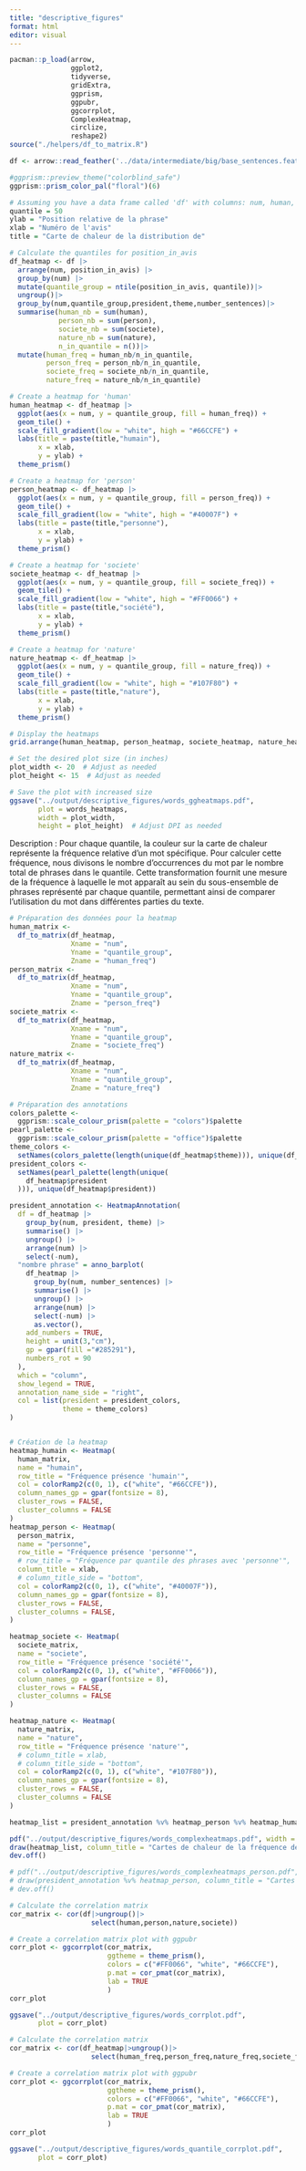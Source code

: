 ```yaml
---
title: "descriptive_figures"
format: html
editor: visual
---
```

```r
pacman::p_load(arrow,
               ggplot2,
               tidyverse,
               gridExtra,
               ggprism,
               ggpubr,
               ggcorrplot,
               ComplexHeatmap,
               circlize,
               reshape2)
source("./helpers/df_to_matrix.R")
```

```r
df <- arrow::read_feather('../data/intermediate/big/base_sentences.feather')
```

```r
#ggprism::preview_theme("colorblind_safe")
ggprism::prism_color_pal("floral")(6)
```

```r
# Assuming you have a data frame called 'df' with columns: num, human, person, societe, nature, position_in_avis
quantile = 50
ylab = "Position relative de la phrase"
xlab = "Numéro de l'avis"
title = "Carte de chaleur de la distribution de"

# Calculate the quantiles for position_in_avis
df_heatmap <- df |> 
  arrange(num, position_in_avis) |>
  group_by(num) |>
  mutate(quantile_group = ntile(position_in_avis, quantile))|>
  ungroup()|>
  group_by(num,quantile_group,president,theme,number_sentences)|>
  summarise(human_nb = sum(human),
            person_nb = sum(person),
            societe_nb = sum(societe),
            nature_nb = sum(nature),
            n_in_quantile = n())|>
  mutate(human_freq = human_nb/n_in_quantile,
         person_freq = person_nb/n_in_quantile,
         societe_freq = societe_nb/n_in_quantile,
         nature_freq = nature_nb/n_in_quantile)

# Create a heatmap for 'human'
human_heatmap <- df_heatmap |>
  ggplot(aes(x = num, y = quantile_group, fill = human_freq)) +
  geom_tile() +
  scale_fill_gradient(low = "white", high = "#66CCFE") +
  labs(title = paste(title,"humain"),
       x = xlab,
       y = ylab) +
  theme_prism()

# Create a heatmap for 'person'
person_heatmap <- df_heatmap |>
  ggplot(aes(x = num, y = quantile_group, fill = person_freq)) +
  geom_tile() +
  scale_fill_gradient(low = "white", high = "#40007F") +
  labs(title = paste(title,"personne"),
       x = xlab,
       y = ylab) +
  theme_prism()

# Create a heatmap for 'societe'
societe_heatmap <- df_heatmap |>
  ggplot(aes(x = num, y = quantile_group, fill = societe_freq)) +
  geom_tile() +
  scale_fill_gradient(low = "white", high = "#FF0066") +
  labs(title = paste(title,"société"),
       x = xlab,
       y = ylab) +
  theme_prism()

# Create a heatmap for 'nature'
nature_heatmap <- df_heatmap |>
  ggplot(aes(x = num, y = quantile_group, fill = nature_freq)) +
  geom_tile() +
  scale_fill_gradient(low = "white", high = "#107F80") +
  labs(title = paste(title,"nature"),
       x = xlab,
       y = ylab) +
  theme_prism()

# Display the heatmaps
grid.arrange(human_heatmap, person_heatmap, societe_heatmap, nature_heatmap, ncol = 2) -> words_heatmaps

# Set the desired plot size (in inches)
plot_width <- 20  # Adjust as needed
plot_height <- 15  # Adjust as needed

# Save the plot with increased size
ggsave("../output/descriptive_figures/words_ggheatmaps.pdf", 
       plot = words_heatmaps, 
       width = plot_width, 
       height = plot_height)  # Adjust DPI as needed
```
Description :
Pour chaque quantile, la couleur sur la carte de chaleur représente la fréquence relative d'un mot spécifique. Pour calculer cette fréquence, nous divisons le nombre d'occurrences du mot par le nombre total de phrases dans le quantile. Cette transformation fournit une mesure de la fréquence à laquelle le mot apparaît au sein du sous-ensemble de phrases représenté par chaque quantile, permettant ainsi de comparer l'utilisation du mot dans différentes parties du texte.
```r
# Préparation des données pour la heatmap
human_matrix <-
  df_to_matrix(df_heatmap,
               Xname = "num",
               Yname = "quantile_group",
               Zname = "human_freq")
person_matrix <-
  df_to_matrix(df_heatmap,
               Xname = "num",
               Yname = "quantile_group",
               Zname = "person_freq")
societe_matrix <-
  df_to_matrix(df_heatmap,
               Xname = "num",
               Yname = "quantile_group",
               Zname = "societe_freq")
nature_matrix <-
  df_to_matrix(df_heatmap,
               Xname = "num",
               Yname = "quantile_group",
               Zname = "nature_freq")

# Préparation des annotations
colors_palette <-
  ggprism::scale_colour_prism(palette = "colors")$palette
pearl_palette <-
  ggprism::scale_colour_prism(palette = "office")$palette
theme_colors <-
  setNames(colors_palette(length(unique(df_heatmap$theme))), unique(df_heatmap$theme))
president_colors <-
  setNames(pearl_palette(length(unique(
    df_heatmap$president
  ))), unique(df_heatmap$president))

president_annotation <- HeatmapAnnotation(
  df = df_heatmap |>
    group_by(num, president, theme) |>
    summarise() |>
    ungroup() |>
    arrange(num) |>
    select(-num),
  "nombre phrase" = anno_barplot(
    df_heatmap |>
      group_by(num, number_sentences) |>
      summarise() |>
      ungroup() |>
      arrange(num) |>
      select(-num) |>
      as.vector(),
    add_numbers = TRUE,
    height = unit(3,"cm"),
    gp = gpar(fill ="#285291"),
    numbers_rot = 90
  ),
  which = "column",
  show_legend = TRUE,
  annotation_name_side = "right",
  col = list(president = president_colors,
             theme = theme_colors)
)


# Création de la heatmap
heatmap_humain <- Heatmap(
  human_matrix,
  name = "humain",
  row_title = "Fréquence présence 'humain'",
  col = colorRamp2(c(0, 1), c("white", "#66CCFE")),
  column_names_gp = gpar(fontsize = 8),
  cluster_rows = FALSE,
  cluster_columns = FALSE
)
heatmap_person <- Heatmap(
  person_matrix,
  name = "personne",
  row_title = "Fréquence présence 'personne'",
  # row_title = "Fréquence par quantile des phrases avec 'personne'",
  column_title = xlab,
  # column_title_side = "bottom",
  col = colorRamp2(c(0, 1), c("white", "#40007F")),
  column_names_gp = gpar(fontsize = 8),
  cluster_rows = FALSE,
  cluster_columns = FALSE,
)

heatmap_societe <- Heatmap(
  societe_matrix,
  name = "societe",
  row_title = "Fréquence présence 'société'",
  col = colorRamp2(c(0, 1), c("white", "#FF0066")),
  column_names_gp = gpar(fontsize = 8),
  cluster_rows = FALSE,
  cluster_columns = FALSE
)

heatmap_nature <- Heatmap(
  nature_matrix,
  name = "nature",
  row_title = "Fréquence présence 'nature'",
  # column_title = xlab,
  # column_title_side = "bottom",
  col = colorRamp2(c(0, 1), c("white", "#107F80")),
  column_names_gp = gpar(fontsize = 8),
  cluster_rows = FALSE,
  cluster_columns = FALSE
)

heatmap_list = president_annotation %v% heatmap_person %v% heatmap_humain %v% heatmap_societe %v% heatmap_nature

pdf("../output/descriptive_figures/words_complexheatmaps.pdf", width = plot_width, height = plot_height)  # Adjust size as needed
draw(heatmap_list, column_title = "Cartes de chaleur de la fréquence de la présence de mots dans les phrases par groupe de phrase (2% quantile)",row_title = ylab)
dev.off()

# pdf("../output/descriptive_figures/words_complexheatmaps_person.pdf", width = 18, height = 12)  # Adjust size as needed
# draw(president_annotation %v% heatmap_person, column_title = "Cartes de chaleur de la fréquence de la présence du mot 'personne' dans les phrases par groupe de phrase (2% quantile)",row_title = ylab)
# dev.off()

```

```r
# Calculate the correlation matrix
cor_matrix <- cor(df|>ungroup()|>
                    select(human,person,nature,societe))

# Create a correlation matrix plot with ggpubr
corr_plot <- ggcorrplot(cor_matrix, 
                        ggtheme = theme_prism(),
                        colors = c("#FF0066", "white", "#66CCFE"),
                        p.mat = cor_pmat(cor_matrix),
                        lab = TRUE
                        )
corr_plot

ggsave("../output/descriptive_figures/words_corrplot.pdf", 
       plot = corr_plot)
```
```r
# Calculate the correlation matrix
cor_matrix <- cor(df_heatmap|>ungroup()|>
                    select(human_freq,person_freq,nature_freq,societe_freq))

# Create a correlation matrix plot with ggpubr
corr_plot <- ggcorrplot(cor_matrix, 
                        ggtheme = theme_prism(),
                        colors = c("#FF0066", "white", "#66CCFE"),
                        p.mat = cor_pmat(cor_matrix),
                        lab = TRUE
                        )
corr_plot

ggsave("../output/descriptive_figures/words_quantile_corrplot.pdf", 
       plot = corr_plot)
```
    